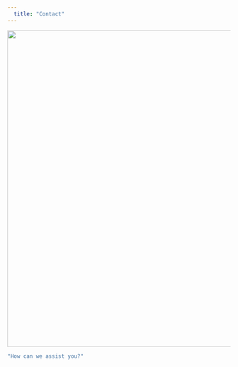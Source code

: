 ```yaml
---
  title: "Contact"
---
```


  ![](ALPHA.png){fig-align="center" width="715"}

```r
"How can we assist you?"
```
